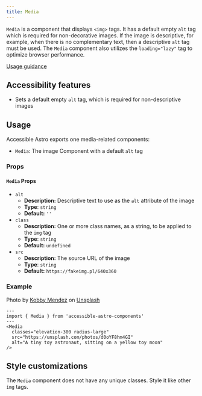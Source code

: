 ```yaml
---
title: Media
---
```


`Media` is a component that displays `<img>` tags. It has a default empty `alt` tag which is required for non-decorative images. If the image is descriptive, for example, when there is no complementary text, then a descriptive `alt` tag must be used. The `Media` component also utilizes the `loading="lazy"` tag to optimize browser performance.

[Usage guidance](https://www.w3.org/WAI/tutorials/images/decorative/)

## Accessibility features
* Sets a default empty `alt` tag, which is required for non-descriptive images

## Usage
Accessible Astro exports one media-related components:
* `Media`: The image Component with a default `alt` tag

### Props
#### `Media` Props
* `alt`
  * **Description:** Descriptive text to use as the `alt` attribute of the image
  * **Type**: `string`
  * **Default:** `''`
* `class`
  * **Description:** One or more class names, as a string, to be applied to the `img` tag
  * **Type**: `string`
  * **Default:** `undefined`
* `src`
  * **Description:** The source URL of the image
  * **Type**: `string`
  * **Default:** `https://fakeimg.pl/640x360`

### Example

<NoStarlightStyles>
  <Media
    src="/img/kobby-mendez-d0oYF8hm4GI-unsplash.jpg"
    alt="A tiny toy astronaut, sitting on a yellow toy moon"
  />
  Photo by <a href="https://unsplash.com/@kobbymendez?utm_content=creditCopyText&utm_medium=referral&utm_source=unsplash">Kobby Mendez</a> on <a href="https://unsplash.com/photos/white-and-brown-robot-toy-d0oYF8hm4GI?utm_content=creditCopyText&utm_medium=referral&utm_source=unsplash">Unsplash</a>
</NoStarlightStyles>

```astro
---
import { Media } from 'accessible-astro-components'
---
<Media
  classes="elevation-300 radius-large"
  src="https://unsplash.com/photos/d0oYF8hm4GI"
  alt="A tiny toy astronaut, sitting on a yellow toy moon"
/>
```

## Style customizations
The `Media` component does not have any unique classes. Style it like other `img` tags.